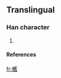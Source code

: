 ==Translingual==
===Han character===
{{Han char|rn=75|rad=木|as=18|sn=22|four=|canj=木廿人X (DTOX)}}
# {{defn|Han|sort=木18}}
====References====
{{Han ref|kx=0563.231|hdz=21323.021|uh=6B0D|ud=27405}}

[[fr:欍]]
